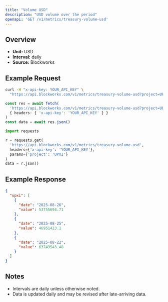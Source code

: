 ```yaml
---
title: "Volume USD"
description: "USD volume over the period"
openapi: 'GET /v1/metrics/treasury-volume-usd'
---
```


## Overview

- **Unit:** USD
- **Interval:** daily
- **Source:** Blockworks

## Example Request

<CodeGroup>

```bash cURL
curl -H "x-api-key: YOUR_API_KEY" \
  "https://api.blockworks.com/v1/metrics/treasury-volume-usd?project=UPXI"
```

```typescript TypeScript
const res = await fetch(
  'https://api.blockworks.com/v1/metrics/treasury-volume-usd?project=UPXI',
  { headers: { 'x-api-key': 'YOUR_API_KEY' } }
)
const data = await res.json()
```

```python Python
import requests

r = requests.get(
  'https://api.blockworks.com/v1/metrics/treasury-volume-usd',
  headers={'x-api-key': 'YOUR_API_KEY'},
  params={'project': 'UPXI'}
)
data = r.json()
```

</CodeGroup>

## Example Response

```json
{
  "upxi": [
    {
      "date": "2025-08-26",
      "value": 53755694.71
    },
    {
      "date": "2025-08-25",
      "value": 46951423.1
    },
    {
      "date": "2025-08-22",
      "value": 63743543.48
    }
  ]
}
```

## Notes
- Intervals are daily unless otherwise noted.
- Data is updated daily and may be revised after late-arriving data.
